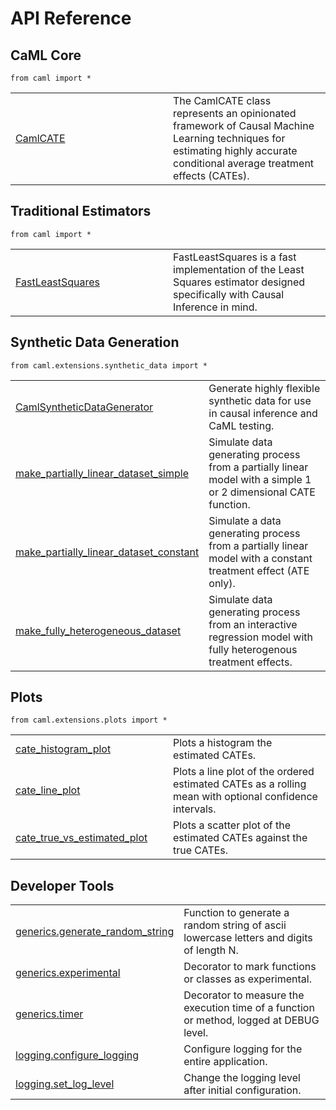 # API Reference {.doc .doc-index}

## CaML Core

`from caml import *`

| | |
| --- | --- |
| [CamlCATE](CamlCATE.qmd#caml.CamlCATE) | The CamlCATE class represents an opinionated framework of Causal Machine Learning techniques for estimating highly accurate conditional average treatment effects (CATEs). |

## Traditional Estimators

`from caml import *`

| | |
| --- | --- |
| [FastLeastSquares](FastLeastSquares.qmd#caml.FastLeastSquares) | FastLeastSquares is a fast implementation of the Least Squares estimator designed specifically with Causal Inference in mind. |

## Synthetic Data Generation

`from caml.extensions.synthetic_data import *`

| | |
| --- | --- |
| [CamlSyntheticDataGenerator](CamlSyntheticDataGenerator.qmd#caml.extensions.synthetic_data.CamlSyntheticDataGenerator) | Generate highly flexible synthetic data for use in causal inference and CaML testing. |
| [make_partially_linear_dataset_simple](make_partially_linear_dataset_simple.qmd#caml.extensions.synthetic_data.make_partially_linear_dataset_simple) | Simulate data generating process from a partially linear model with a simple 1 or 2 dimensional CATE function. |
| [make_partially_linear_dataset_constant](make_partially_linear_dataset_constant.qmd#caml.extensions.synthetic_data.make_partially_linear_dataset_constant) | Simulate a data generating process from a partially linear model with a constant treatment effect (ATE only). |
| [make_fully_heterogeneous_dataset](make_fully_heterogeneous_dataset.qmd#caml.extensions.synthetic_data.make_fully_heterogeneous_dataset) | Simulate data generating process from an interactive regression model with fully heterogenous treatment effects. |

## Plots

`from caml.extensions.plots import *`

| | |
| --- | --- |
| [cate_histogram_plot](cate_histogram_plot.qmd#caml.extensions.plots.cate_histogram_plot) | Plots a histogram the estimated CATEs. |
| [cate_line_plot](cate_line_plot.qmd#caml.extensions.plots.cate_line_plot) | Plots a line plot of the ordered estimated CATEs as a rolling mean with optional confidence intervals. |
| [cate_true_vs_estimated_plot](cate_true_vs_estimated_plot.qmd#caml.extensions.plots.cate_true_vs_estimated_plot) | Plots a scatter plot of the estimated CATEs against the true CATEs. |

## Developer Tools

| | |
| --- | --- |
| [generics.generate_random_string](generics.generate_random_string.qmd#caml.generics.generate_random_string) | Function to generate a random string of ascii lowercase letters and digits of length N. |
| [generics.experimental](generics.experimental.qmd#caml.generics.experimental) | Decorator to mark functions or classes as experimental. |
| [generics.timer](generics.timer.qmd#caml.generics.timer) | Decorator to measure the execution time of a function or method, logged at DEBUG level. |
| [logging.configure_logging](logging.configure_logging.qmd#caml.logging.configure_logging) | Configure logging for the entire application. |
| [logging.set_log_level](logging.set_log_level.qmd#caml.logging.set_log_level) | Change the logging level after initial configuration. |